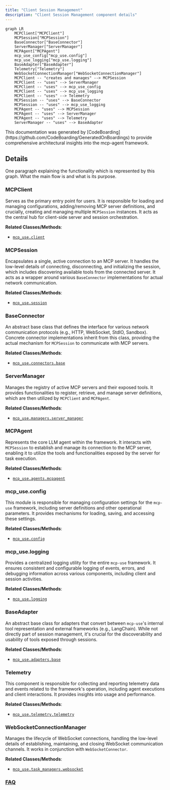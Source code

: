 ```yaml
---
title: "Client Session Management"
description: "Client Session Management component details"
---
```



```mermaid
graph LR
    MCPClient["MCPClient"]
    MCPSession["MCPSession"]
    BaseConnector["BaseConnector"]
    ServerManager["ServerManager"]
    MCPAgent["MCPAgent"]
    mcp_use_config["mcp_use.config"]
    mcp_use_logging["mcp_use.logging"]
    BaseAdapter["BaseAdapter"]
    Telemetry["Telemetry"]
    WebSocketConnectionManager["WebSocketConnectionManager"]
    MCPClient -- "creates and manages" --> MCPSession
    MCPClient -- "uses" --> ServerManager
    MCPClient -- "uses" --> mcp_use_config
    MCPClient -- "uses" --> mcp_use_logging
    MCPClient -- "uses" --> Telemetry
    MCPSession -- "uses" --> BaseConnector
    MCPSession -- "uses" --> mcp_use_logging
    MCPAgent -- "uses" --> MCPSession
    MCPAgent -- "uses" --> ServerManager
    MCPAgent -- "uses" --> Telemetry
    ServerManager -- "uses" --> BaseAdapter
```

<Info>
This documentation was generated by [CodeBoarding](https://github.com/CodeBoarding/GeneratedOnBoardings) to provide comprehensive architectural insights into the mcp-agent framework.
</Info>

## Details

One paragraph explaining the functionality which is represented by this graph. What the main flow is and what is its purpose.

### MCPClient
Serves as the primary entry point for users. It is responsible for loading and managing configurations, adding/removing MCP server definitions, and crucially, creating and managing multiple `MCPSession` instances. It acts as the central hub for client-side server and session orchestration.


**Related Classes/Methods**:

- <a href="https://github.com/CodeBoarding/mcp-use/blob/main/mcp_use/client.py" target="_blank" rel="noopener noreferrer">`mcp_use.client`</a>


### MCPSession
Encapsulates a single, active connection to an MCP server. It handles the low-level details of connecting, disconnecting, and initializing the session, which includes discovering available tools from the connected server. It acts as a wrapper around various `BaseConnector` implementations for actual network communication.


**Related Classes/Methods**:

- <a href="https://github.com/CodeBoarding/mcp-use/blob/main/mcp_use/session.py" target="_blank" rel="noopener noreferrer">`mcp_use.session`</a>


### BaseConnector
An abstract base class that defines the interface for various network communication protocols (e.g., HTTP, WebSocket, StdIO, Sandbox). Concrete connector implementations inherit from this class, providing the actual mechanism for `MCPSession` to communicate with MCP servers.


**Related Classes/Methods**:

- <a href="https://github.com/CodeBoarding/mcp-use/blob/main/mcp_use/connectors/base.py" target="_blank" rel="noopener noreferrer">`mcp_use.connectors.base`</a>


### ServerManager
Manages the registry of active MCP servers and their exposed tools. It provides functionalities to register, retrieve, and manage server definitions, which are then utilized by `MCPClient` and `MCPAgent`.


**Related Classes/Methods**:

- <a href="https://github.com/CodeBoarding/mcp-use/blob/main/mcp_use/managers/server_manager.py" target="_blank" rel="noopener noreferrer">`mcp_use.managers.server_manager`</a>


### MCPAgent
Represents the core LLM agent within the framework. It interacts with `MCPSession` to establish and manage its connection to the MCP server, enabling it to utilize the tools and functionalities exposed by the server for task execution.


**Related Classes/Methods**:

- <a href="https://github.com/CodeBoarding/mcp-use/blob/main/mcp_use/agents/mcpagent.py" target="_blank" rel="noopener noreferrer">`mcp_use.agents.mcpagent`</a>


### mcp_use.config
This module is responsible for managing configuration settings for the `mcp-use` framework, including server definitions and other operational parameters. It provides mechanisms for loading, saving, and accessing these settings.


**Related Classes/Methods**:

- <a href="https://github.com/CodeBoarding/mcp-use/blob/main/mcp_use/config.py" target="_blank" rel="noopener noreferrer">`mcp_use.config`</a>


### mcp_use.logging
Provides a centralized logging utility for the entire `mcp-use` framework. It ensures consistent and configurable logging of events, errors, and debugging information across various components, including client and session activities.


**Related Classes/Methods**:

- <a href="https://github.com/CodeBoarding/mcp-use/blob/main/mcp_use/logging.py" target="_blank" rel="noopener noreferrer">`mcp_use.logging`</a>


### BaseAdapter
An abstract base class for adapters that convert between `mcp-use`'s internal tool representation and external frameworks (e.g., LangChain). While not directly part of session management, it's crucial for the discoverability and usability of tools exposed through sessions.


**Related Classes/Methods**:

- <a href="https://github.com/CodeBoarding/mcp-use/blob/main/mcp_use/adapters/base.py" target="_blank" rel="noopener noreferrer">`mcp_use.adapters.base`</a>


### Telemetry
This component is responsible for collecting and reporting telemetry data and events related to the framework's operation, including agent executions and client interactions. It provides insights into usage and performance.


**Related Classes/Methods**:

- <a href="https://github.com/CodeBoarding/mcp-use/blob/main/mcp_use/telemetry/telemetry.py" target="_blank" rel="noopener noreferrer">`mcp_use.telemetry.telemetry`</a>


### WebSocketConnectionManager
Manages the lifecycle of WebSocket connections, handling the low-level details of establishing, maintaining, and closing WebSocket communication channels. It works in conjunction with `WebSocketConnector`.


**Related Classes/Methods**:

- <a href="https://github.com/CodeBoarding/mcp-use/blob/main/mcp_use/task_managers/websocket.py" target="_blank" rel="noopener noreferrer">`mcp_use.task_managers.websocket`</a>




### [FAQ](https://github.com/CodeBoarding/GeneratedOnBoardings/tree/main?tab=readme-ov-file#faq)
